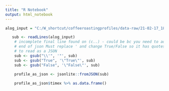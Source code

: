 ```yaml
---
title: "R Notebook"
output: html_notebook
---
```


```r
alog_input = "C:/W_shortcut/coffeeroastingprofiles/data-raw/21-02-17_1840_ZambiaKasama_1stcrack.alog"
```

```r
   sub <- readLines(alog_input)
    # incomplete final line found on (c..) - could be bc you need to add line at
    # end of json Must replace ' and change True/False so it has quotes in order
    # to read as a JSON
    sub <- gsub("\\'", '"', sub)
    sub <- gsub("True", '\"True\"', sub)
    sub <- gsub("False", '\"False\"', sub)
    
    profile_as_json <- jsonlite::fromJSON(sub)

    profile_as_json$timex %>% as.data.frame()
```
